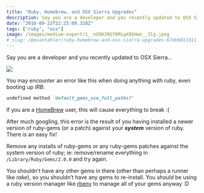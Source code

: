 ```yaml
---
title: "Ruby, Homebrew, and OSX Sierra Upgrades"
description: Say you are a developer and you recently updated to OSX Sierra…
date: "2016-09-22T22:25:08.328Z"
tags: ["ruby", "osx"]
image: /images/medium-export/1__nG5K39SYOMiqX9SHwn__3lg.jpeg
# slug: /@evantahler/ruby-homebrew-and-osx-sierra-upgrades-67eb6011911
---
```


Say you are a developer and you recently updated to OSX Sierra…

![](/images/medium-export/1__nG5K39SYOMiqX9SHwn__3lg.jpeg)

You may encounter an error like this when doing anything with ruby, even booting up _IRB_:

```ruby
undefined method `default_gems_use_full_paths?'
```

If you are a [HomeBrew](http://brew.sh/) user, this will cause everything to break :(

After much googling, this error is the result of you having installed a newer version of ruby-gems (or a patch) against your **_system_** version of ruby. There is an easy fix!

Remove any installs of ruby-gems or any ruby-gems patches against the system version of ruby; ie: remove/rename everything in `/Library/Ruby/Gems/2.0.0` and try again.

You shouldn’t have any other gems in there (other than perhaps a runner like _rake_), so you shouldn’t have any gems to re-install. You _should_ be using a ruby version manager like [rbenv](https://github.com/rbenv/rbenv) to manage all of your gems anyway :D
